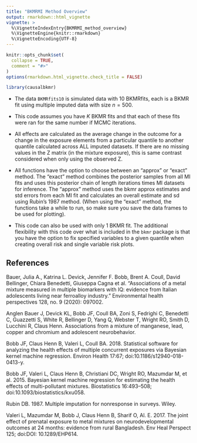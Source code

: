 ```yaml
---
title: "BKMRMI Method Overview"
output: rmarkdown::html_vignette
vignette: >
  %\VignetteIndexEntry{BKMRMI_method_overview}
  %\VignetteEngine{knitr::rmarkdown}
  %\VignetteEncoding{UTF-8}
---
```


```r
knitr::opts_chunk$set(
  collapse = TRUE,
  comment = "#>"
)
options(rmarkdown.html_vignette.check_title = FALSE)
```

```r
library(causalbkmr)
```



+ The data `BKMRfits10` is simulated data with 10 BKMRfits, each is a BKMR fit using multiple imputed data with size $n = 500$.

+ This code assumes you have $K$ BKMR fits and that each of these fits were ran for the same number if MCMC iterations.

+ All effects are calculated as the average change in the outcome for a change in the exposure elements from a particular quantile to another quantile calculated across ALL imputed datasets. If there are no missing values in the Z matrix (in the mixture exposure), this is same contrast considered when only using the observed Z.  

+ All functions have the option to choose between an "approx" or "exact" method. The "exact" method combines the posterior samples from all MI fits and uses this posterior chain of length  iterations times  MI datasets for inference. The "approx" method uses the bkmr approx estimates and std errors from each MI fit and calculates an overall estimate and sd using Rubin's 1987 method. (When using the "exact" method, the functions take a while to run, so make sure you save the data frames to be used for plotting).

+ This code can also be used with only 1 BKMR fit. The additional flexibility with this code over what is included in the `bkmr` package is that you have the option to fix specified variables to a given quantile when creating overall risk and single variable risk plots. 


## References 

Bauer, Julia A., Katrina L. Devick, Jennifer F. Bobb, Brent A. Coull, David Bellinger, Chiara Benedetti, Giuseppa Cagna et al. "Associations of a metal mixture measured in multiple biomarkers with IQ: evidence from Italian adolescents living near ferroalloy industry." Environmental health perspectives 128, no. 9 (2020): 097002.

Anglen Bauer J, Devick KL, Bobb JF, Coull BA, Zoni S, Fedrighi C, Benedetti C, Guazzetti S, White R, Bellinger D, Yang Q, Webster T, Wright RO, Smith D, Lucchini R, Claus Henn. Associations from a mixture of manganese, lead, copper and chromium and adolescent neurobehavior. 

Bobb JF, Claus Henn B, Valeri L, Coull BA. 2018. Statistical software for analyzing the health effects of multiple concurrent exposures via Bayesian kernel machine regression. Environ Health 17:67; doi:10.1186/s12940-018-0413-y.

Bobb JF, Valeri L, Claus Henn B, Christiani DC, Wright RO, Mazumdar M, et al. 2015. Bayesian kernel machine regression for estimating the health effects of multi-pollutant mixtures. Biostatistics 16:493–508; doi:10.1093/biostatistics/kxu058.

Rubin DB. 1987. Multiple imputation for nonresponse in surveys. Wiley.

Valeri L, Mazumdar M, Bobb J, Claus Henn B, Sharif O, Al. E. 2017. The joint effect of prenatal exposure to metal mixtures on neurodevelopmental outcomes at 24 months: evidence from rural Bangladesh. Env Heal Perspect 125; doi:DOI: 10.1289/EHP614.

